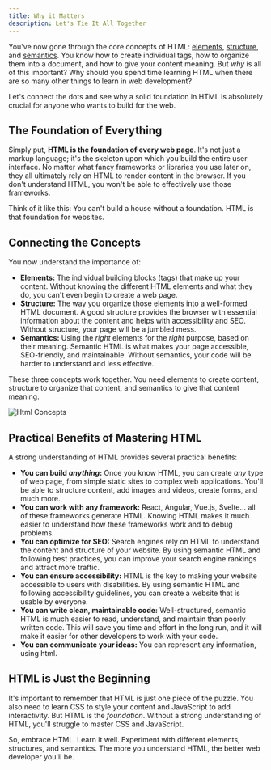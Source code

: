 ```yaml
---
title: Why it Matters
description: Let's Tie It All Together
---
```


You've now gone through the core concepts of HTML: [elements](./elements), [structure](./structure), and [semantics](./semantics).
You know how to create individual tags, how to organize them into a document, and how to give your content meaning.
But _why_ is all of this important? Why should you spend time learning HTML when there are so many other things to learn in web development?

Let's connect the dots and see why a solid foundation in HTML is absolutely crucial for anyone who wants to build for the web.

## The Foundation of Everything

Simply put, **HTML is the foundation of every web page**.
It's not just a markup language; it's the skeleton upon which you build the entire user interface.
No matter what fancy frameworks or libraries you use later on, they all ultimately rely on HTML to render content in the browser.
If you don't understand HTML, you won't be able to effectively use those frameworks.

Think of it like this: You can't build a house without a foundation.
HTML is that foundation for websites.

## Connecting the Concepts

You now understand the importance of:

- **Elements:** The individual building blocks (tags) that make up your content.
  Without knowing the different HTML elements and what they do, you can't even begin to create a web page.
- **Structure:** The way you organize those elements into a well-formed HTML document.
  A good structure provides the browser with essential information about the content and helps with accessibility and SEO.
  Without structure, your page will be a jumbled mess.
- **Semantics:** Using the _right_ elements for the _right_ purpose, based on their meaning.
  Semantic HTML is what makes your page accessible, SEO-friendly, and maintainable.
  Without semantics, your code will be harder to understand and less effective.

These three concepts work together.
You need elements to create content, structure to organize that content, and semantics to give that content meaning.

![Html Concepts](./concepts.png)

## Practical Benefits of Mastering HTML

A strong understanding of HTML provides several practical benefits:

- **You can build _anything_:** Once you know HTML, you can create _any_ type of web page, from simple static sites to complex web applications.
  You'll be able to structure content, add images and videos, create forms, and much more.
- **You can work with any framework:** React, Angular, Vue.js, Svelte...
  all of these frameworks generate HTML.
  Knowing HTML makes it much easier to understand how these frameworks work and to debug problems.
- **You can optimize for SEO:** Search engines rely on HTML to understand the content and structure of your website.
  By using semantic HTML and following best practices, you can improve your search engine rankings and attract more traffic.
- **You can ensure accessibility:** HTML is the key to making your website accessible to users with disabilities.
  By using semantic HTML and following accessibility guidelines, you can create a website that is usable by everyone.
- **You can write clean, maintainable code:** Well-structured, semantic HTML is much easier to read, understand, and maintain than poorly written code.
  This will save you time and effort in the long run, and it will make it easier for other developers to work with your code.
- **You can communicate your ideas:** You can represent any information, using html.

## HTML is Just the Beginning

It's important to remember that HTML is just one piece of the puzzle.
You also need to learn CSS to style your content and JavaScript to add interactivity.
But HTML is the _foundation_.
Without a strong understanding of HTML, you'll struggle to master CSS and JavaScript.

So, embrace HTML. Learn it well.
Experiment with different elements, structures, and semantics.
The more you understand HTML, the better web developer you'll be.
